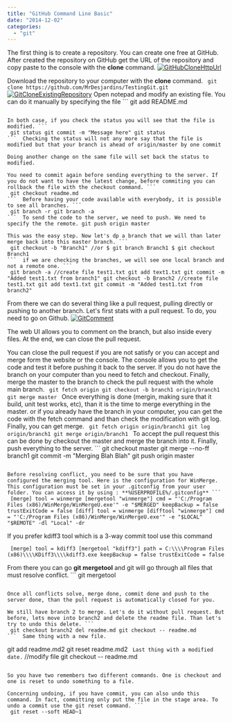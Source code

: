 ```yaml
---
title: "GitHub Command Line Basic"
date: "2014-12-02"
categories: 
  - "git"
---
```


The first thing is to create a repository. You can create one free at GitHub. After created the repository on GitHub get the URL of the repository and copy paste to the console with the **clone** command. [![GitHubCloneHttpUrl](http://patrickdesjardins.com/blog/wp-content/uploads/2014/12/GitHubCloneHttpUrl-400x247.png)](http://patrickdesjardins.com/blog/github-command-line-basic/githubclonehttpurl)

Download the repository to your computer with the **clone** command. ``` 
 git clone https://github.com/MrDesjardins/TestingGit.git 
```  [![GitCloneExistingRepository](http://patrickdesjardins.com/blog/wp-content/uploads/2014/12/GitCloneExistingRepository-400x66.png)](http://patrickdesjardins.com/blog/github-command-line-basic/gitcloneexistingrepository) Open notepad and modify an existing file. You can do it manually by specifying the file ``` 
 git add README.md 
```  You can use the add command with the the -u for all modified file but not for adding new file.

In both case, if you check the status you will see that the file is modified. ``` 
 git status git commit -m "Message here" git status 
```  Checking the status will not any more say that the file is modified but that your branch is ahead of origin/master by one commit

Doing another change on the same file will set back the status to modified.

You need to commit again before sending everything to the server. If you do not want to have the latest change, before commiting you can rollback the file with the checkout command. ``` 
 git checkout readme.md 
```  Before having your code available with everybody, it is possible to see all branches. ``` 
 git branch -r git branch -a 
```  To send the code to the server, we need to push. We need to specify the the remote. git push origin master

This was the easy step. Now let's dp a branch that we will than later merge back into this master branch. ``` 
 git checkout -b "Branch1" //or $ git branch Branch1 $ git checkout Branch1 
```  if we are checking the branches, we will see one local branch and not a remote one. ``` 
 git branch -a //create file test1.txt git add text1.txt git commit -m "Added test1.txt from branch1" git checkout -b Branch2 //create file test1.txt git add text1.txt git commit -m "Added test1.txt from branch2" 
``` 

From there we can do several thing like a pull request, pulling directly or pushing to another branch. Let's first stats with a pull request. To do, you need to go on Github. [![GitComment](http://patrickdesjardins.com/blog/wp-content/uploads/2014/12/GitComment-336x400.png)](http://patrickdesjardins.com/blog/github-command-line-basic/gitcomment)

The web UI allows you to comment on the branch, but also inside every files. At the end, we can close the pull request.

You can close the pull request if you are not satisfy or you can accept and merge form the website or the console. The console allows you to get the code and test it before pushing it back to the server. If you do not have the branch on your computer than you need to fetch and checkout. Finally, merge the master to the branch to check the pull request with the whole main branch. ``` 
 git fetch origin git checkout -b branch1 origin/branch1 git merge master 
```  Once everything is done (mergin, making sure that it build, unit test works, etc), than it is the time to merge everything in the master. or if you already have the branch in your computer, you can get the code with the fetch command and than check the modification with git log. Finally, you can get merge. ``` 
 git fetch origin origin/branch1 git log origin/branch1 git merge origin/branch1 
```  To accept the pull request this can be done by checkout the master and merge the branch into it. Finally, push everything to the server. ``` 
 git checkout master git merge --no-ff branch1 git commit -m "Merging Blah Blah" git push origin master 
```  Like in this example, conflict can occur. [![GitConflct](http://patrickdesjardins.com/blog/wp-content/uploads/2014/12/GitConflct-400x48.png)](http://patrickdesjardins.com/blog/github-command-line-basic/gitconflct) You can also see the conflict with the **git status** command. [![GitStatusConflict](http://patrickdesjardins.com/blog/wp-content/uploads/2014/12/GitStatusConflict-400x149.png)](http://patrickdesjardins.com/blog/github-command-line-basic/gitstatusconflict)

Before resolving conflict, you need to be sure that you have configured the merging tool. Here is the configuration for WinMerge. This configuration must be set in your .gitconfig from your user folder. You can access it by using : **%USERPROFILE%/.gitconfig** ``` 
 [merge] tool = winmerge [mergetool "winmerge"] cmd = "'C:/Program Files (x86)/WinMerge/WinMergeU.exe'" -e "$MERGED" keepBackup = false trustExitCode = false [diff] tool = winmerge [difftool "winmerge"] cmd = "'C:/Program Files (x86)/WinMerge/WinMergeU.exe'" -e "$LOCAL" "$REMOTE" -dl "Local" -dr 
``` 

If you prefer kdiff3 tool which is a 3-way commit tool use this command

``` 
 [merge] tool = kdiff3 [mergetool "kdiff3"] path = C:\\\\Program Files (x86)\\\\KDiff3\\\\kdiff3.exe keepBackup = false trustExitCode = false 
``` 

From there you can go **git mergetool** and git will go through all files that must resolve conflict. ``` 
 git mergetool 
``` 

Once all conflicts solve, merge done, commit done and push to the server done, than the pull request is automatically closed for you.

We still have branch 2 to merge. Let's do it without pull request. But before, lets move into branch2 and delete the readme file. Than let's try to undo this delete. ``` 
 git checkout branch2 del readme.md git checkout -- readme.md 
```  Same thing with a new file.

``` 
 git add readme.md2 git reset readme.md2 
```  Last thing with a modified date. ``` 
 //modify file git checkout -- readme.md 
``` 

So you have two remembers two different commands. One is checkout and one is reset to undo something to a file.

Concerning undoing, if you have commit, you can also undo this command. In fact, committing only put the file in the stage area. To undo a commit use the git reset command. ``` 
 git reset --soft HEAD~1 
``` 
